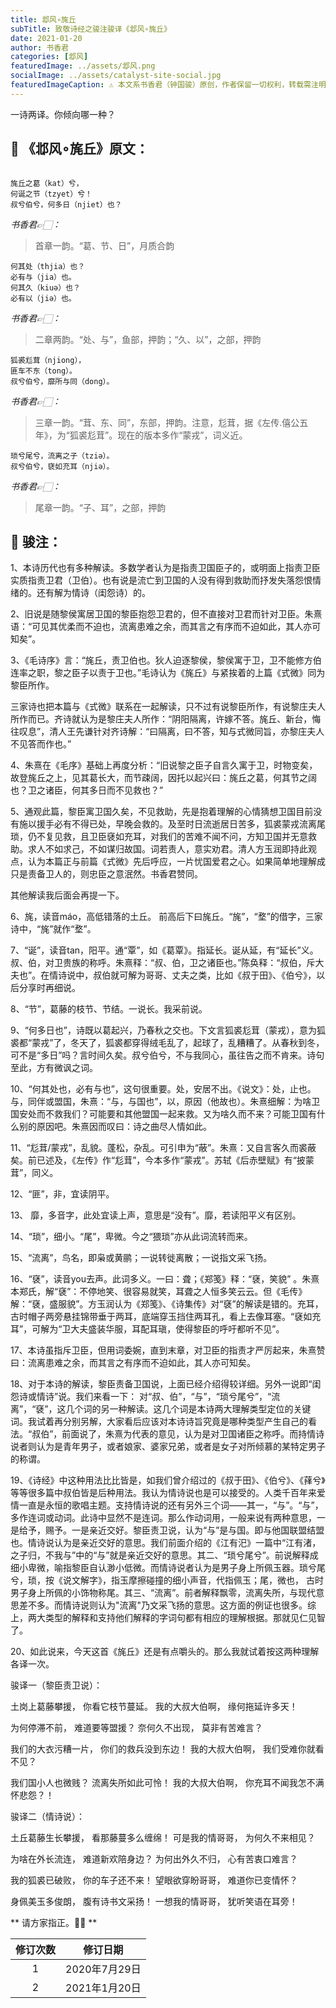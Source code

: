 ```yaml
---
title: 邶风∘旄丘
subTitle: 致敬诗经之骏注骏译《邶风∘旄丘》 
date: 2021-01-20 
author: 书香君
categories: [邶风]
featuredImage: ../assets/邶风.png
socialImage: ../assets/catalyst-site-social.jpg
featuredImageCaption: ⚠️️ 本文系书香君（钟国骏）原创，作者保留一切权利，转载需注明出处。
---
```


一诗两译。你倾向哪一种？

## 🌼 《邶风∘旄丘》原文：
```

旄丘之葛（kat）兮，
何诞之节（tzyet）兮！
叔兮伯兮，何多日（njiet）也？

```
*书香君👉🏻：* 

> 首章一韵。“葛、节、日”，月质合韵

```
何其处（thjia）也？
必有与（jia）也。
何其久（kiuə）也？
必有以（jiə）也。

```
*书香君👉🏻：* 

> 二章两韵。“处、与”，鱼部，押韵；“久、以”，之部，押韵

```
狐裘尨茸（njiong），
匪车不东（tong）。
叔兮伯兮，靡所与同（dong）。

```
*书香君👉🏻：* 

> 三章一韵。“茸、东、同”，东部，押韵。注意，尨茸，据《左传.僖公五年》，为“狐裘尨茸”。现在的版本多作“蒙戎”，词义近。

```
琐兮尾兮，流离之子（tziə）。
叔兮伯兮，褎如充耳（njiə）。

```
*书香君👉🏻：* 

> 尾章一韵。“子、耳”，之部，押韵

## 🍁️ 骏注：

1、本诗历代也有多种解读。多数学者认为是指责卫国臣子的，或明面上指责卫臣实质指责卫君（卫伯）。也有说是流亡到卫国的人没有得到救助而抒发失落怨恨情绪的。还有解为情诗（闺怨诗）的。

2、旧说是随黎侯寓居卫国的黎臣抱怨卫君的，但不直接对卫君而针对卫臣。朱熹语：“可见其优柔而不迫也，流离患难之余，而其言之有序而不迫如此，其人亦可知矣”。

3、《毛诗序》言：“旄丘，责卫伯也。狄人迫逐黎侯，黎侯寓于卫，卫不能修方伯连率之职，黎之臣子以责于卫也。”毛诗认为《旄丘》与紧挨着的上篇《式微》同为黎臣所作。

三家诗也把本篇与《式微》联系在一起解读，只不过有说黎臣所作，有说黎庄夫人所作而已。齐诗就认为是黎庄夫人所作：“阴阳隔离，许嫁不答。旄丘、新台，悔往叹息”，清人王先谦针对齐诗解：“曰隔离，曰不答，知与式微同旨，亦黎庄夫人不见答而作也。”

4、朱熹在《毛序》基础上再度分析：“旧说黎之臣子自言久寓于卫，时物变矣，故登旄丘之上，见其葛长大，而节疎阔，因托以起兴曰：旄丘之葛，何其节之阔也？卫之诸臣，何其多日而不见救也？”

5、通观此篇，黎臣寓卫国久矣，不见救助，先是抱着理解的心情猜想卫国目前没有施以援手必有不得已处，早晚会救的。及至时日流逝居日苦多，狐裘蒙戎流离尾琐，仍不复见救，且卫臣褎如充耳，对我们的苦难不闻不问，方知卫国并无意救助。求人不如求己，不如谋归故国。词若责人，意实劝君。清人方玉润即持此观点，认为本篇正与前篇《式微》先后呼应，一片忧国爱君之心。如果简单地理解成只是责备卫人的，则忠臣之意泯然。书香君赞同。

其他解读我后面会再提一下。

6、旄，读音máo，高低错落的土丘。 前高后下曰旄丘。“旄”，“堥”的借字，三家诗中，“旄”就作“堥”。

7、“诞”，读音tan，阳平。通“覃”，如《葛覃》。指延长。诞从延，有“延长”义。
叔、伯，对卫贵族的称呼。朱熹释：“叔、伯，卫之诸臣也。”陈奂释：“叔伯，斥大夫也”。在情诗说中，叔伯就可解为哥哥、丈夫之类，比如《叔于田》、《伯兮》，以后分享时再细说。

8、“节”，葛藤的枝节、节结。一说长。我采前说。

9、“何多日也”，诗既以葛起兴，乃春秋之交也。下文言狐裘尨茸（蒙戎），意为狐裘都“蒙戎”了，冬天了，狐裘都穿得绒毛乱了，起球了，乱糟糟了。从春秋到冬，可不是“多日”吗？言时间久矣。叔兮伯兮，不与我同心，虽往告之而不肯来。诗句至此，方有微讽之词。

10、“何其处也，必有与也”，这句很重要。处，安居不出。《说文》：处，止也。与，同伴或盟国，朱熹：“与，与国也”，以，原因（他故也）。朱熹细解：为啥卫国安处而不救我们？可能要和其他盟国一起来救。又为啥久而不来？可能卫国有什么别的原因吧。朱熹因而叹曰：诗之曲尽人情如此。

11、“尨茸/蒙戎”，乱貌。蓬松，杂乱。可引申为“蔽”。朱熹：又自言客久而裘蔽矣。前已述及，《左传》作“尨茸”，今本多作“蒙戎”。苏轼《后赤壁赋》有“披蒙茸”，同义。

12、“匪”，非，宜读阴平。

13、 靡，多音字，此处宜读上声，意思是“没有”。靡，若读阳平义有区别。

14、“琐”，细小。“尾”，卑微。今之“猥琐”亦从此词流转而来。

15、“流离”，鸟名，即枭或黄鹂；一说转徙离散；一说指文采飞扬。

16、“褎”，读音you去声。此词多义。一曰：聋；《郑笺》释：“褎，笑貌” 。朱熹本郑氏，解“褎”：不停地笑、很容易就笑，耳聋之人恒多笑云云。但《毛传》解：“褎，盛服貌”。方玉润认为《郑笺》、《诗集传》对“褎”的解读是错的。充耳，古时帽子两旁悬挂锦带垂于两耳，底端穿玉挡住两耳孔，看上去像耳塞。“褎如充耳”，可解为“卫大夫盛装华服，耳配耳瑱，使得黎臣的呼吁都听不见”。

17、本诗虽指斥卫臣，但用词委婉，直到末章，对卫臣的指责才严厉起来，朱熹赞曰：流离患难之余，而其言之有序而不迫如此，其人亦可知矣。

18、对于本诗的解读，黎臣责备卫国说，上面已经介绍得较详细。另外一说即“闺怨诗或情诗”说。我们来看一下：
对“叔、伯”，“与”，“琐兮尾兮”，“流离”，“褎”，这几个词的另一种解读。这几个词是本诗两大理解类型定位的关键词。我试着再分别另解，大家看后应该对本诗诗旨究竟是哪种类型产生自己的看法。“叔伯”，前面说了，朱熹为代表的意见，认为是对卫国诸臣之称呼。而持情诗说者则认为是青年男子，或者娘家、婆家兄弟，或者是女子对所倾慕的某特定男子的称谓。

19、《诗经》中这种用法比比皆是，如我们曾介绍过的《叔于田》、《伯兮》、《萚兮》等等很多篇中叔伯皆是后种用法。我认为情诗说也是可以接受的。人类千百年来爱情一直是永恒的歌唱主题。支持情诗说的还有另外三个词——其一，“与”。“与”，多作连词或动词。此诗中显然不是连词。那么作动词用，一般来说有两种意思，一是给予，赐予。一是亲近交好。黎臣责卫说，认为“与”是与国。即与他国联盟结盟也。情诗说认为是亲近交好的意思。我们前面介绍的《江有汜》一篇中“江有渚，之子归，不我与”中的“与”就是亲近交好的意思。其二、“琐兮尾兮”。前说解释成细小卑微，喻指黎臣自认渺小低微。而情诗说者认为是男子身上所佩玉器。琐兮尾兮，琐，按《说文解字》，指玉摩擦碰撞的细小声音，代指佩玉；尾，微也， 古时男子身上所佩的小饰物称尾。其三、“流离”。前者解释飘零，流离失所，与现代意思差不多。而情诗说则认为"流离"乃文采飞扬的意思。这方面的例证也很多。综上，两大类型的解释和支持他们解释的字词句都有相应的理解根据。那就见仁见智了。

20、如此说来，今天这首《旄丘》还是有点嚼头的。那么我就试着按这两种理解各译一次。

骏译一（黎臣责卫说）：

土岗上葛藤攀援，
你看它枝节蔓延。
我的大叔大伯啊，
缘何拖延许多天！

为何停滞不前，
难道要等盟援？
奈何久不出现，
莫非有苦难言？

我们的大衣污糟一片，
你们的救兵没到东边！
我的大叔大伯啊，
我们受难你就看不见？

我们国小人也微贱？
流离失所如此可怜！
我的大叔大伯啊，
你充耳不闻我怎不满怀悲怨？！

骏译二（情诗说）：

土丘葛藤生长攀援，
看那藤蔓多么缠绵！
可是我的情哥哥，
为何久不来相见？

为啥在外长流连，
难道新欢陪身边？
为何出外久不归，
心有苦衷口难言？

我的狐裘已破败，
你的车子还不来！
望眼欲穿盼哥哥，
难道你已变情怀？

身佩美玉多俊朗，
腹有诗书文采扬！
一想我的情哥哥，
犹听笑语在耳旁！

** 请方家指正。🙏🏻 **

| 修订次数      | 修订日期 | 
|   :----: |    :----:   | 
| 1    | 2020年7月29日       | 
| 2    | 2021年1月20日       | 
